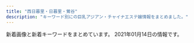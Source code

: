 ```yaml
---
title: "西日暮里・日暮里・鶯谷"
description: "キーワード別にの巨乳アジアン・チャイナエステ嬢情報をまとめました。"
---
```


新着画像と新着キーワードをまとめています。
2021年01月14日の情報です。

<DmmAffiliateIns />
<KeywordTable
  shops={
    [
    {
        "station": "JR\u65e5\u66ae\u91cc\u99c5\u5357\u53e3",
        "url": "http://momo.tyo.cm/",
        "name": "\u6843",
        "img_links": [
            "http://momo.tyo.cm/images/nav_link02.png",
            "http://momo.tyo.cm/images/tit_com04.png",
            "http://momo.tyo.cm/images/tit_com03.png",
            "http://momo.tyo.cm/images/tit03.png",
            "http://momo.tyo.cm/images/nav_link03.png",
            "http://momo.tyo.cm/images/tit04.png",
            "http://momo.tyo.cm/images/top_slider02.jpg",
            "http://momo.tyo.cm/photos/sites/53/2020/08/2020083106342164.jpg",
            "http://momo.tyo.cm/images/news.png",
            "http://momo.tyo.cm/images/tit_link01.png",
            "http://momo.tyo.cm/images/pagetop.png",
            "http://momo.tyo.cm/images/nav_link04.png",
            "http://momo.tyo.cm/images/tit01.png",
            "http://momo.tyo.cm/images/tit_com.png",
            "http://momo.tyo.cm/images/tit_com02.png",
            "http://momo.tyo.cm/images/nav_link06.png",
            "http://momo.tyo.cm/images/tit_com05.png",
            "http://momo.tyo.cm/images/tit02.png",
            "http://momo.tyo.cm/images/border02.png",
            "http://momo.tyo.cm/photos/sites/53/2020/08/2020083106342133.jpg",
            "http://momo.tyo.cm/images/border01.png",
            "http://momo.tyo.cm/images/nav_link05.png",
            "http://momo.tyo.cm/photos/sites/53/2020/12/202012011041246.jpg",
            "http://momo.tyo.cm/images/nav_link01.png",
            "http://momo.tyo.cm/images/bg_pick.png",
            "http://momo.tyo.cm/photos/sites/53/2020/12/2020120110412383.jpg",
            "http://momo.tyo.cm/images/tit_staff.png",
            "http://momo.tyo.cm/images/tit_com01.png",
            "http://momo.tyo.cm/images/tit05.png",
            "http://momo.tyo.cm/images/top_slider01.jpg"
        ],
        "keywords": {
            "85": 5,
            "D": 20,
            "86": 15
        }
    },
    {
        "img_links": [
            "http://www.mac-riraku106.xyz/uploads/190926/1-1Z926131R6102.jpg",
            "http://www.mac-riraku106.xyz/uploads/200608/1-20060Q0251EY.jpg",
            "http://www.mac-riraku106.xyz/uploads/200818/1-200QQ5535E92.jpg",
            "http://www.mac-riraku106.xyz/uploads/191008/1-19100Q5451M20.jpg",
            "http://www.mac-riraku106.xyz/uploads/191128/1-19112Q3111UF.jpg",
            "http://www.mac-riraku106.xyz/uploads/200325/1-2003251H312V4.jpg",
            "http://www.mac-riraku106.xyz/static/picture/michi01.png",
            "http://www.mac-riraku106.xyz/uploads/200325/1-2003251H340B9.jpg",
            "http://www.mac-riraku106.xyz/uploads/191128/1-19112Q3102OP.jpg",
            "http://www.mac-riraku106.xyz/static/picture/call.png",
            "http://www.mac-riraku106.xyz/uploads/190723/33-1.jpg",
            "http://www.mac-riraku106.xyz/uploads/190723/1-2.jpg",
            "http://www.mac-riraku106.xyz/static/picture/1.jpg",
            "http://www.mac-riraku106.xyz/uploads/200501/1-200501145002a7.jpg",
            "http://www.mac-riraku106.xyz/static/picture/top-img03.png",
            "http://www.mac-riraku106.xyz/uploads/191106/1-191106092T0531.jpg",
            "http://www.mac-riraku106.xyz/uploads/200818/1-200QQ554231G.jpg",
            "http://www.mac-riraku106.xyz/uploads/190723/1-1.jpg",
            "http://www.mac-riraku106.xyz/uploads/200317/1-20031G44220J0.jpg",
            "http://www.mac-riraku106.xyz/uploads/200310/1-200310130925920.jpg",
            "http://www.mac-riraku106.xyz/uploads/190906/1-1ZZ6125225A4.jpg",
            "http://www.mac-riraku106.xyz/uploads/190723/30-1.jpg",
            "http://www.mac-riraku106.xyz/static/picture/top-img01.png",
            "http://www.mac-riraku106.xyz/uploads/200801/1-200P1110412514.jpg",
            "http://www.mac-riraku106.xyz/uploads/191219/1-191219124141563.jpg",
            "http://www.mac-riraku106.xyz/uploads/200310/1-20031013091I08.jpg",
            "http://www.mac-riraku106.xyz/uploads/200801/1-200P1110631926.jpg",
            "http://www.mac-riraku106.xyz/uploads/190723/25-1.jpg",
            "http://www.mac-riraku106.xyz/uploads/190723/10-2.jpg",
            "http://www.mac-riraku106.xyz/uploads/191209/1-191209122ZY50.jpg",
            "http://www.mac-riraku106.xyz/uploads/190723/34-1.jpg",
            "http://www.mac-riraku106.xyz/uploads/200310/1-200310130Z0421.jpg",
            "http://www.mac-riraku106.xyz/uploads/200501/1-200501125159161.jpg",
            "http://www.mac-riraku106.xyz/uploads/200501/1-200501125300127.jpg",
            "http://www.mac-riraku106.xyz/static/picture/top-img02.png",
            "http://www.mac-riraku106.xyz/uploads/200801/1-200P1110A4M2.jpg",
            "http://www.mac-riraku106.xyz/uploads/200501/1-200501145011C2.jpg",
            "http://www.mac-riraku106.xyz/uploads/191209/1-191209123459153.jpg",
            "http://www.mac-riraku106.xyz/uploads/191106/1-191106092S0357.jpg",
            "http://www.mac-riraku106.xyz/uploads/200501/1-200501125150516.jpg",
            "http://www.mac-riraku106.xyz/uploads/200501/1-200501144951148.jpg",
            "http://www.mac-riraku106.xyz/uploads/200501/1-200501125251121.jpg",
            "http://www.mac-riraku106.xyz/static/picture/michi02.png",
            "http://www.mac-riraku106.xyz/uploads/191008/1-19100Q5453V63.jpg",
            "http://www.mac-riraku106.xyz/uploads/191128/1-19112Q31009521.jpg",
            "http://www.mac-riraku106.xyz/uploads/191106/1-191106092J62Y.jpg",
            "http://www.mac-riraku106.xyz/uploads/200317/1-20031G4420c38.jpg",
            "http://www.mac-riraku106.xyz/uploads/190723/21-1.jpg",
            "http://www.mac-riraku106.xyz/uploads/190826/1-1ZR614462Qa.jpg",
            "http://www.mac-riraku106.xyz/uploads/200818/1-200QQ55415J4.jpg",
            "http://www.mac-riraku106.xyz/uploads/191219/1-19121912423J29.jpg",
            "http://www.mac-riraku106.xyz/uploads/190906/1-1ZZ612503C39.jpg",
            "http://www.mac-riraku106.xyz/uploads/190723/23-1.jpg",
            "http://www.mac-riraku106.xyz/static/picture/top-img09.png",
            "http://www.mac-riraku106.xyz/uploads/190723/10-1.jpg",
            "http://www.mac-riraku106.xyz/uploads/190926/1-1Z926131T2408.jpg",
            "http://www.mac-riraku106.xyz/uploads/200317/1-20031G44235R7.jpg",
            "http://www.mac-riraku106.xyz/uploads/190723/23-3.jpg",
            "http://www.mac-riraku106.xyz/static/picture/2.jpg",
            "http://www.mac-riraku106.xyz/uploads/190723/23-2.jpg",
            "http://www.mac-riraku106.xyz/static/picture/tel.png",
            "http://www.mac-riraku106.xyz/uploads/200608/1-20060Q02506204.jpg",
            "http://www.mac-riraku106.xyz/uploads/191209/1-1912091229204E.jpg",
            "http://www.mac-riraku106.xyz/uploads/190826/1-1ZR6144611E0.jpg"
        ],
        "station": "JR\u65e5\u66ae\u91cc\u99c5\u5357\u53e3",
        "url": "http://www.mac-riraku106.xyz/",
        "keywords": {
            "E": 7,
            "94": 3,
            "C": 20,
            "D": 46,
            "F": 3,
            "85": 15,
            "86": 18
        },
        "name": "\u306f\u305f\u3061"
    },
    {
        "station": "JR\u9daf\u8c37\u99c5\u5317\u53e3",
        "img_links": [
            "http://www.es-ms.work/images/head.jpg",
            "http://www.es-ms.work/img/kaya1.jpg",
            "http://www.es-ms.work/images/int2.jpg",
            "http://www.es-ms.work/images/2.jpg",
            "http://www.es-ms.work/img/sayuri1.jpg",
            "http://www.es-ms.work/images/int1.jpg",
            "http://www.es-ms.work/staff/kaya.jpg",
            "http://www.es-ms.work/staff/rina.jpg",
            "http://www.es-ms.work/images/interior_t.jpg",
            "http://www.es-ms.work/images/news.jpg",
            "http://www.es-ms.work/images/s1.png",
            "http://www.es-ms.work/images/3.jpg",
            "http://www.es-ms.work/img/rina1.jpg",
            "http://www.es-ms.work/images/1.jpg",
            "http://www.es-ms.work/staff/sayuri.jpg",
            "http://www.es-ms.work/images/staff_t.jpg",
            "http://www.es-ms.work/images/rec1.jpg",
            "http://www.es-ms.work/images/sys.jpg",
            "http://www.es-ms.work/images/rec2.jpg",
            "http://www.es-ms.work/images/ac1.jpg",
            "http://www.es-ms.work/images/tg.jpg"
        ],
        "keywords": {},
        "url": "http://www.es-ms.work/",
        "name": "\u30df\u30a1\u30aa\u30df\u30a1\u30aa"
    },
    {
        "station": "JR\u897f\u65e5\u66ae\u91cc\u99c5",
        "url": "http://onkyoukou.tyo.cm/",
        "img_links": [
            "http://onkyoukou.tyo.cm/photos/sites/88/2020/03/2020030111163079.jpg",
            "http://onkyoukou.tyo.cm/images/face_bj.jpg",
            "http://onkyoukou.tyo.cm/images/s_news.jpg",
            "http://onkyoukou.tyo.cm/images/face_bj3.jpg",
            "http://onkyoukou.tyo.cm/images/nbj1.jpg",
            "http://onkyoukou.tyo.cm/images/n1.jpg",
            "http://onkyoukou.tyo.cm/images/n3.jpg",
            "http://onkyoukou.tyo.cm/images/acc1.jpg",
            "http://onkyoukou.tyo.cm/photos/sites/88/2017/03/staff4.jpg",
            "http://onkyoukou.tyo.cm/images/s_pick.jpg",
            "http://onkyoukou.tyo.cm/images/nbj3.jpg",
            "http://onkyoukou.tyo.cm/images/acc2.jpg",
            "http://onkyoukou.tyo.cm/images/mobile.jpg",
            "http://onkyoukou.tyo.cm/photos/sites/88/2017/03/staff1.jpg",
            "http://onkyoukou.tyo.cm/images/line.jpg",
            "http://onkyoukou.tyo.cm/images/s_face.jpg",
            "http://onkyoukou.tyo.cm/images/s_staff1.jpg",
            "http://onkyoukou.tyo.cm/images/s_mobile.jpg",
            "http://onkyoukou.tyo.cm/images/s_staff.jpg",
            "http://onkyoukou.tyo.cm/images/top.png",
            "http://onkyoukou.tyo.cm/images/s_link.jpg",
            "http://onkyoukou.tyo.cm/images/acc3.jpg",
            "http://onkyoukou.tyo.cm/photos/sites/88/2017/03/staff2.jpg"
        ],
        "keywords": {
            "87": 3,
            "88": 6,
            "C": 13,
            "86": 3
        },
        "name": "\u6e29\u99a8\u6e2f-\u304a\u3093\u304d\u3087\u3046\u3053\u3046-"
    },
    {
        "img_links": [
            "http://www.en-nippori.net/image/mainparts/images/navi01_03.jpg",
            "http://www.en-nippori.net/image/therapist/01.jpg",
            "http://www.en-nippori.net/image/therapist/06.jpg",
            "http://www.en-nippori.net/image/index/top.jpg",
            "http://www.en-nippori.net/image/therapist/02.jpg",
            "http://www.en-nippori.net/image/mainparts/images/navi01_02.jpg",
            "http://www.en-nippori.net/image/mainparts/images/navi01_04.jpg",
            "http://www.en-nippori.net/image/mainparts/images/navi01_05.jpg",
            "http://www.en-nippori.net/image/mainparts/main.jpg",
            "http://www.en-nippori.net/image/therapist/04.jpg",
            "http://www.en-nippori.net/image/mainparts/images/navi01_07.jpg",
            "http://www.en-nippori.net/image/therapist/03.jpg",
            "http://www.en-nippori.net/image/mainparts/images/navi01_06.jpg"
        ],
        "keywords": {
            "C": 6
        },
        "name": "\u7e01",
        "station": "JR\u65e5\u66ae\u91cc\u99c5\u6771\u53e3",
        "url": "http://www.en-nippori.net/"
    },
    {
        "img_links": [
            "http://yonze.m-relax.net/images/cam20201201.png",
            "http://yonze.m-relax.net/pic/pic2.jpg",
            "http://yonze.m-relax.net/images/bar-cam.png",
            "http://yonze.m-relax.net/images/b-tel2.png",
            "http://yonze.m-relax.net/pic/pic1.jpg",
            "http://yonze.m-relax.net/images/cam.png",
            "http://yonze.m-relax.net/pic/pic3.jpg",
            "http://yonze.m-relax.net/images/pic-imihi2.jpg",
            "http://yonze.m-relax.net/images/bar-midasi1.png",
            "http://yonze.m-relax.net/images/bar-photo.png",
            "http://yonze.m-relax.net/images/bar-greeting.png"
        ],
        "station": "JR\u65e5\u66ae\u91cc\u99c5\u6771\u53e3",
        "url": "http://yonze.m-relax.net/",
        "keywords": {},
        "name": "\u30e8\u30f3\u30bc"
    },
    {
        "url": "http://www.night.ne.jp/tokyo/hayasi/",
        "keywords": {},
        "station": "JR\u65e5\u66ae\u91cc\u99c5",
        "name": "\u6797\u30de\u30c3\u30b5\u30fc\u30b8",
        "img_links": [
            "http://www.night.ne.jp/nightnet/img/1.jpg",
            "http://www.night.ne.jp/tokyo/hayasi/img/index_top.jpg",
            "http://www.night.ne.jp/_format/P/img/index_enter_1.jpg",
            "http://www.night.ne.jp/_format/P/img/over_msg_01.jpg",
            "http://www.night.ne.jp/tokyo/hayasi/img/view_3.jpg",
            "http://www.night.ne.jp/nightnet/img/13.jpg",
            "http://www.night.ne.jp/tokyo/hayasi/img/index.jpg",
            "http://www.night.ne.jp/_format/P/img/whats_news.jpg",
            "http://www.night.ne.jp/nightnet/img/11.jpg",
            "http://www.night.ne.jp/nightnet/img/6.jpg",
            "http://www.night.ne.jp/tokyo/hayasi/img/qr_code.jpg",
            "http://www.night.ne.jp/tokyo/hayasi/img/index_view.jpg",
            "http://www.night.ne.jp/tokyo/hayasi/img/view_5.jpg",
            "http://www.night.ne.jp/tokyo/hayasi/img/view_2.jpg",
            "http://www.night.ne.jp/nightnet/img/4.jpg",
            "http://www.night.ne.jp/nightnet/img/8.jpg",
            "http://www.night.ne.jp/nightnet/img/12a.jpg",
            "http://www.night.ne.jp/nightnet/img/17.jpg",
            "http://www.night.ne.jp/nightnet/img/7.jpg",
            "http://www.night.ne.jp/nightnet/img/3.jpg",
            "http://www.night.ne.jp/nightnet/img/9.jpg",
            "http://www.night.ne.jp/tokyo/hayasi/img_staff/g_7181.jpg",
            "http://www.night.ne.jp/nightnet/img/2.jpg",
            "http://www.night.ne.jp/tokyo/hayasi/img/view_4.jpg",
            "http://www.night.ne.jp/_format/W/img/whats_view.jpg",
            "http://www.night.ne.jp/tokyo/hayasi/img/view_6.jpg",
            "http://www.night.ne.jp/nightnet/img/5.jpg",
            "http://www.night.ne.jp/nightnet/img/16.jpg",
            "http://www.night.ne.jp/_format/P/img/over_msg_02.jpg",
            "http://www.night.ne.jp/tokyo/hayasi/img/view_1.jpg",
            "http://www.night.ne.jp/nightnet/img/15.jpg",
            "http://www.night.ne.jp/nightnet/img/10.jpg",
            "http://www.night.ne.jp/nightnet/img/14.jpg"
        ]
    },
    {
        "station": "JR\u897f\u65e5\u66ae\u91cc\u99c5",
        "name": "\u706f\u308a\u5c4b",
        "img_links": [
            "http://chou.ies.bz/photos/sites/85/2020/10/2020100610370157.jpg",
            "http://chou.ies.bz/images/n3.png",
            "http://chou.ies.bz/images/s1.png",
            "http://chou.ies.bz/images/s_staff.jpg",
            "http://chou.ies.bz/images/s_news.png",
            "http://chou.ies.bz/photos/sites/85/2020/12/2020121802483415.jpg",
            "http://chou.ies.bz/images/s3.png",
            "http://chou.ies.bz/images/mobile.png",
            "http://chou.ies.bz/images/s_link.png",
            "http://chou.ies.bz/photos/sites/85/2019/12/2019120602315853.jpg",
            "http://chou.ies.bz/photos/sites/85/2020/12/2020120204150858.jpg",
            "http://chou.ies.bz/photos/sites/85/2019/07/2019070106330942.jpg",
            "http://chou.ies.bz/photos/sites/85/2019/07/2019070106340260.jpg",
            "http://chou.ies.bz/photos/sites/85/2019/07/2019070509385227.jpg",
            "http://chou.ies.bz/photos/sites/85/2019/07/2019070106320474.jpg",
            "http://chou.ies.bz/images/n1.jpg",
            "http://chou.ies.bz/photos/sites/85/2020/10/2020100610383828.jpg",
            "http://chou.ies.bz/photos/sites/85/2019/06/2019062803491517.jpg",
            "http://chou.ies.bz/images/s_pick.png",
            "http://chou.ies.bz/photos/sites/85/2020/12/2020120204265615.jpg",
            "http://chou.ies.bz/images/top.png",
            "http://chou.ies.bz/photos/sites/85/2019/07/2019070106333414.jpg"
        ],
        "keywords": {
            "85": 1,
            "84": 2,
            "87": 1,
            "D": 9,
            "86": 7,
            "E": 1,
            "C": 1
        },
        "url": "http://chou.ies.bz/"
    },
    {
        "keywords": {
            "86": 8,
            "D": 8
        },
        "img_links": [
            "http://esthe-aroma.red/images/cg01.jpg",
            "http://esthe-aroma.red/link/menlog.jpg",
            "http://esthe-aroma.red/images/evetop.png",
            "http://esthe-aroma.red/images/cg02.jpg",
            "http://esthe-aroma.red/images/staff_s.png",
            "http://esthe-aroma.red/images/kan.jpg",
            "http://esthe-aroma.red/images/sruru.jpg",
            "http://esthe-aroma.red/images/line1.jpg",
            "http://esthe-aroma.red/images/rec.png",
            "http://esthe-aroma.red/images/cg05.jpg",
            "http://esthe-aroma.red/images/line.jpg",
            "http://esthe-aroma.red/images/news.png",
            "http://esthe-aroma.red/images/top.png",
            "http://esthe-aroma.red/images/cg03.jpg",
            "http://esthe-aroma.red/images/r1.jpg",
            "http://esthe-aroma.red/images/cg04.jpg",
            "http://esthe-aroma.red/images/r3.jpg",
            "http://esthe-aroma.red/images/cg07.jpg",
            "http://esthe-aroma.red/images/cg00.jpg",
            "http://esthe-aroma.red/images/r2.jpg",
            "http://esthe-aroma.red/images/precau.png",
            "http://esthe-aroma.red/images/cg08.jpg",
            "http://esthe-aroma.red/images/r4.jpg",
            "http://esthe-aroma.red/images/cg06.jpg",
            "http://esthe-aroma.red/images/imm.jpg"
        ],
        "station": "JR\u65e5\u66ae\u91cc\u99c5\u6771\u53e3",
        "name": "\u548c\u5408 \u308f\u3054\u3046",
        "url": "http://esthe-aroma.red/"
    },
    {
        "img_links": [
            "http://www.relax-mirai.info/images/m03.jpg",
            "http://www.relax-mirai.info/images/m02.jpg",
            "http://www.relax-mirai.info/gals/risa1.jpg",
            "http://www.relax-mirai.info/images/m04.jpg",
            "http://www.relax-mirai.info/gals/kaka1.jpg",
            "http://www.relax-mirai.info/i/120/sayuri1.jpg",
            "http://www.relax-mirai.info/images/risa1.jpg",
            "http://www.relax-mirai.info/gals/emi1.jpg",
            "http://www.relax-mirai.info/i/images/sayuri1.jpg",
            "http://www.relax-mirai.info/images/info01.jpg",
            "http://www.relax-mirai.info/images/momo1.jpg",
            "http://www.relax-mirai.info/i/images/momo1.jpg",
            "http://www.relax-mirai.info/images/info02.jpg",
            "http://www.relax-mirai.info/gals/aki1.jpg",
            "http://www.relax-mirai.info/images/qr.jpg",
            "http://www.relax-mirai.info/images/sayuri1.jpg"
        ],
        "name": "\u672a\u6765",
        "station": "\u65e5\u66ae\u91cc\u99c5\u6771\u53e3",
        "url": "http://www.relax-mirai.info/",
        "keywords": {}
    },
    {
        "station": "JR\u897f\u65e5\u66ae\u91cc\u99c5",
        "url": "http://www.hohoemi.es-relax.info/",
        "img_links": [
            "http://www.hohoemi.es-relax.info/gals/yuyu1.jpg",
            "http://www.hohoemi.es-relax.info/images/nanami1.jpg",
            "http://www.hohoemi.es-relax.info/gals/karin1.jpg",
            "http://www.hohoemi.es-relax.info/images/r02.jpg",
            "http://www.hohoemi.es-relax.info/images/img04.jpg",
            "http://www.hohoemi.es-relax.info/images/img03.jpg",
            "http://www.hohoemi.es-relax.info/images/r04.jpg",
            "http://www.hohoemi.es-relax.info/gals/yuri1.jpg",
            "http://www.hohoemi.es-relax.info/images/r01.jpg",
            "http://www.hohoemi.es-relax.info/images/img02.jpg",
            "http://www.hohoemi.es-relax.info/gals/monika1.jpg",
            "http://www.hohoemi.es-relax.info/images/r03.jpg",
            "http://www.hohoemi.es-relax.info/gals/nana1.jpg",
            "http://www.hohoemi.es-relax.info/gals/nanami1.jpg",
            "http://www.hohoemi.es-relax.info/gals/mimi1.jpg",
            "http://www.hohoemi.es-relax.info/i/room/r04.jpg",
            "http://www.hohoemi.es-relax.info/gals/rika1.jpg",
            "http://www.hohoemi.es-relax.info/images/newsbar.jpg",
            "http://www.hohoemi.es-relax.info/i/room/r01.jpg",
            "http://www.hohoemi.es-relax.info/images/r05.jpg",
            "http://www.hohoemi.es-relax.info/gals/egao1.jpg",
            "http://www.hohoemi.es-relax.info/i/room/r02.jpg",
            "http://www.hohoemi.es-relax.info/images/162-1.jpg",
            "http://www.hohoemi.es-relax.info/gals/mirai1.jpg",
            "http://www.hohoemi.es-relax.info/i/room/r03.jpg"
        ],
        "name": "\u307b\u307b\u3048\u307f",
        "keywords": {}
    },
    {
        "name": "\u30e9\u30d4\u30b9",
        "img_links": [
            "http://lapis.tyo.cm/photos/sites/75/2021/01/2021010407562482.jpg",
            "http://lapis.tyo.cm/images/pick_bj1.jpg",
            "http://lapis.tyo.cm/images/top.png",
            "http://lapis.tyo.cm/photos/sites/75/2021/01/2021010407562697.jpg",
            "http://lapis.tyo.cm/images/s_blog.jpg",
            "http://lapis.tyo.cm/images/s_staff.jpg",
            "http://lapis.tyo.cm/photos/sites/75/2021/01/2021010407562324.jpg",
            "http://lapis.tyo.cm/images/nbj3.jpg",
            "http://lapis.tyo.cm/images/s_pick.jpg",
            "http://lapis.tyo.cm/images/new.jpg",
            "http://lapis.tyo.cm/images/mobile.jpg",
            "http://lapis.tyo.cm/images/nbj1.jpg",
            "http://lapis.tyo.cm/images/s_link.jpg",
            "http://lapis.tyo.cm/images/s_face.jpg",
            "http://lapis.tyo.cm/photos/sites/75/2021/01/2021010407562290.jpg",
            "http://lapis.tyo.cm/images/pick_bj3.jpg"
        ],
        "url": "http://lapis.tyo.cm/",
        "keywords": {
            "87": 4,
            "D": 16,
            "83": 4,
            "86": 8
        },
        "station": "JR\u9daf\u8c37\u99c5\u5317\u53e3"
    },
    {
        "url": "http://es-rlx.com/",
        "keywords": {
            "C": 21
        },
        "img_links": [
            "http://es-rlx.com/pic/top1.jpg",
            "http://es-rlx.com/staff/rumi/01.jpg",
            "http://es-rlx.com/i/files/homeimg.jpg",
            "http://es-rlx.com/staff/sakura/01.jpg",
            "http://es-rlx.com/img/ttl_staff.png",
            "http://es-rlx.com/img/access/road03.jpg",
            "http://es-rlx.com/img/youtube.jpg",
            "http://es-rlx.com/img/ttl_tnew.png",
            "http://es-rlx.com/img/ft_tel.png",
            "http://es-rlx.com/img/access/road04.jpg",
            "http://es-rlx.com/staff/mai/01mb.jpg",
            "http://es-rlx.com/staff/sakura/01mb.jpg",
            "http://es-rlx.com/img/ttl_rec.png",
            "http://es-rlx.com/img/access/road02.jpg",
            "http://es-rlx.com/staff/anna/01mb.jpg",
            "http://es-rlx.com/staff/anna/01.jpg",
            "http://es-rlx.com/pic/head.png",
            "http://es-rlx.com/staff/yuki/01.jpg",
            "http://es-rlx.com/staff/yuki/01mb.jpg",
            "http://es-rlx.com/img/access/roaddm.png",
            "http://es-rlx.com/img/ttl_mobile.png",
            "http://es-rlx.com/staff/minami/01mb.jpg",
            "http://es-rlx.com/staff/rumi/01mb.jpg",
            "http://es-rlx.com/staff/mai/01.jpg",
            "http://es-rlx.com/staff/minami/01.jpg",
            "http://es-rlx.com/pic/top3.jpg",
            "http://es-rlx.com/img/access/road01.jpg",
            "http://es-rlx.com/img/access/kanban.png",
            "http://es-rlx.com/pic/top2.jpg"
        ],
        "station": "JR\u9daf\u8c37\u99c5\u5317\u53e3",
        "name": "\u5065\u7f8e\u5802"
    },
    {
        "img_links": [
            "https://mominoki.tyo.ac/images/themes/pink/s_ranking.png",
            "https://mominoki.tyo.ac/photos/sites/41/2020/09/2020092810535583.jpg",
            "https://mominoki.tyo.ac/images/themes/pink/s_link.png",
            "https://mominoki.tyo.ac/images/room3.jpg",
            "https://mominoki.tyo.ac/images/room4.jpg",
            "https://mominoki.tyo.ac/images/room1.jpg",
            "https://mominoki.tyo.ac/images/themes/pink/r3.jpg",
            "https://mominoki.tyo.ac/images/themes/pink/s_pickup.png",
            "https://mominoki.tyo.ac/images/themes/pink/s_newface.png",
            "https://mominoki.tyo.ac/photos/sites/41/2020/09/2020092804344859.jpg",
            "https://mominoki.tyo.ac/images/themes/pink/s_news.png",
            "https://mominoki.tyo.ac/images/themes/pink/s_staff.png",
            "https://mominoki.tyo.ac/images/themes/pink/no1.png",
            "https://mominoki.tyo.ac/photos/sites/41/2020/11/2020111401222038.jpg",
            "https://mominoki.tyo.ac/photos/sites/41/2020/09/2020092804344750.jpg",
            "https://mominoki.tyo.ac/photos/sites/41/2020/09/2020092801595154.jpg",
            "https://mominoki.tyo.ac/images/themes/pink/line.png",
            "https://mominoki.tyo.ac/images/themes/pink/mobile.jpg",
            "https://mominoki.tyo.ac/photos/sites/41/2020/09/2020092804344656.jpg",
            "https://mominoki.tyo.ac/images/themes/pink/no2.png",
            "https://mominoki.tyo.ac/images/room2.jpg"
        ],
        "url": "https://mominoki.tyo.ac/",
        "station": "\u753a\u5c4b\u99c51\u756a\u51fa\u53e3",
        "keywords": {
            "E": 4,
            "87": 8,
            "D": 20,
            "85": 12,
            "86": 4,
            "C": 14
        },
        "name": "\u3082\u307f\u306e\u6728"
    },
    {
        "keywords": {},
        "img_links": [
            "http://es-minami.com/img/sayuri1.jpg",
            "http://es-minami.com/gals/sakura1.jpg",
            "http://es-minami.com/gals/mika1.jpg",
            "http://www.es-minami.com/images/mika1.jpg",
            "http://es-minami.com/images/staff-bar.png",
            "http://es-minami.com/images/pick_staff6.jpg",
            "http://es-minami.com/images/sayuri2.jpg",
            "http://www.es-minami.com/gals/yuki1.jpg",
            "http://es-minami.com/gals/riri1.jpg",
            "http://es-minami.com/gals/yuki1.jpg",
            "http://es-minami.com/images/mika1.jpg",
            "http://es-minami.com/gals/sayuri2.jpg",
            "http://es-minami.com/images/yuki1.jpg",
            "http://www.es-minami.com/img/yuki1.jpg",
            "http://es-minami.com/img/mika1.jpg",
            "http://www.es-minami.com/images/nana1.jpg",
            "http://www.es-minami.com/gals/nana1.jpg",
            "http://www.es-minami.com/images/staff-bar.png",
            "http://es-minami.com/img/riri1.jpg",
            "http://www.es-minami.com/gals/mika2.jpg",
            "http://es-minami.com/gals/mika2.jpg",
            "http://es-minami.com/img/nana1.jpg",
            "http://www.es-minami.com/img/mika2.jpg",
            "http://www.es-minami.com/images/sayuri1.jpg",
            "http://es-minami.com/img/sayuri2.jpg",
            "http://www.es-minami.com/images/riri1.jpg",
            "http://es-minami.com/images/mobole.png",
            "http://es-minami.com/gals/nana1.jpg",
            "http://www.es-minami.com/gals/sayuri2.jpg",
            "http://es-minami.com/images/rika1.jpg",
            "http://www.es-minami.com/images/sayuri2.jpg",
            "http://www.es-minami.com/images/rika1.jpg",
            "http://www.es-minami.com/gals/rika1.jpg",
            "http://es-minami.com/img/yuki1.jpg",
            "http://www.es-minami.com/gals/riri1.jpg",
            "http://es-minami.com/images/mika2.jpg",
            "http://www.es-minami.com/img/sayuri1.jpg",
            "http://www.es-minami.com/img/mika1.jpg",
            "http://www.es-minami.com/images/mika2.jpg",
            "http://es-minami.com/images/sayuri1.jpg",
            "http://es-minami.com/images/riri1.jpg",
            "http://www.es-minami.com/images/news.png",
            "http://www.es-minami.com/img/riri1.jpg",
            "http://www.es-minami.com/img/nana1.jpg",
            "http://www.es-minami.com/images/yuki1.jpg",
            "http://www.es-minami.com/gals/sayuri1.jpg",
            "http://www.es-minami.com/gals/sakura1.jpg",
            "http://es-minami.com/images/nana1.jpg",
            "http://www.es-minami.com/images/mobole.png",
            "http://www.es-minami.com/gals/mika1.jpg",
            "http://www.es-minami.com/images/pick_staff6.jpg",
            "http://www.es-minami.com/img/sayuri2.jpg",
            "http://es-minami.com/gals/rika1.jpg",
            "http://es-minami.com/gals/sayuri1.jpg",
            "http://es-minami.com/img/mika2.jpg",
            "http://es-minami.com/images/news.png"
        ],
        "url": "http://es-minami.com/",
        "station": "JR\u65e5\u66ae\u91cc\u99c5\u6771\u53e3",
        "name": "\u307f\u306a\u307f"
    },
    {
        "name": "\u30bd\u30d5\u30a3\u30a2",
        "keywords": {
            "G": 1,
            "\u30c0\u30a4\u30ca\u30de\u30a4\u30c8": 1,
            "\u30bb\u30af\u30b7\u30fc": 23,
            "E": 2
        },
        "url": "https://www.sofia-est.com/",
        "img_links": [
            "https://www.sofia-est.com/img/material/mob_m5.jpg",
            "https://www.sofia-est.com/img/material/top_kodawariimg1.jpg",
            "https://www.sofia-est.com/img/material/page4_subt1.png",
            "https://www.sofia-est.com/img/girl/list/s56_list.jpg",
            "https://www.sofia-est.com/img/material/gm5_rollout.png",
            "https://www.sofia-est.com/img/material/page6_subt1.png",
            "https://www.sofia-est.com/img/what/coupon202009.png",
            "https://www.sofia-est.com/img/material/movie20141210.jpg",
            "https://www.sofia-est.com/img/girl/thumb/s56_1.jpg",
            "https://www.sofia-est.com/img/girl/main/s99_1.jpg",
            "https://www.sofia-est.com/img/girl/thumb/s81_3.jpg",
            "https://www.sofia-est.com/img/material/movie_left_yaji.png",
            "https://www.sofia-est.com/img/material/page5_subt2.png",
            "https://www.sofia-est.com/img/material/pagetop_rollout.png",
            "https://www.sofia-est.com/img/girl/thumb/s99_1.jpg",
            "https://www.sofia-est.com/img/material/course_tanta2.png",
            "https://www.sofia-est.com/img/girl/thumb/s84_1.jpg",
            "https://www.sofia-est.com/img/material/page3_1_subt2.png",
            "https://www.sofia-est.com/img/girl/thumb/s99_2.jpg",
            "https://www.sofia-est.com/img/material/photo3.jpg",
            "https://www.sofia-est.com/img/material/photo6.jpg",
            "https://www.sofia-est.com/img/material/mob_t4.jpg",
            "https://www.sofia-est.com/img/material/mob_m3_rev1.jpg",
            "https://www.sofia-est.com/img/girl/thumb/s57_1.jpg",
            "https://www.sofia-est.com/img/material/top_newface.png",
            "https://www.sofia-est.com/img/material/photo5.jpg",
            "https://www.sofia-est.com/img/material/photo1.jpg",
            "https://www.sofia-est.com/img/material/page3_1_subt1.png",
            "https://www.sofia-est.com/img/girl/thumb/s57_3.jpg",
            "https://www.sofia-est.com/img/girl/thumb/s56_2.jpg",
            "https://www.sofia-est.com/img/girl/thumb/s94_1.jpg",
            "https://www.sofia-est.com/img/girl/main/s85_1.jpg",
            "https://www.sofia-est.com/img/girl/mobilepickup/mobilepickup20200302124127.jpg",
            "https://www.sofia-est.com/img/material/gm2_rollout.png",
            "https://www.sofia-est.com/img/girl/thumb/s97_1.jpg",
            "https://www.sofia-est.com/img/girl/thumb/s85_2.jpg",
            "https://www.sofia-est.com/img/girl/list/s97_list.jpg",
            "https://www.sofia-est.com/img/material/top_news.png",
            "https://www.sofia-est.com/img/girl/pickup/pickup20191220093702.jpg",
            "https://www.sofia-est.com/img/girl/pickup/pickup20180411052859.jpg",
            "https://www.sofia-est.com/img/girl/main/s94_1.jpg",
            "https://www.sofia-est.com/img/material/page7_subt1.png",
            "https://www.sofia-est.com/img/girl/list/s55_list.jpg",
            "https://www.sofia-est.com/img/girl/thumb/s81_1.jpg",
            "https://www.sofia-est.com/img/girl/thumb/s100_1.jpg",
            "https://www.sofia-est.com/img/material/gm1_rollout.png",
            "https://www.sofia-est.com/img/girl/thumb/s81_4.jpg",
            "https://www.sofia-est.com/img/girl/main/s84_1.jpg",
            "https://www.sofia-est.com/img/girl/thumb/s55_3.jpg",
            "https://www.sofia-est.com/img/girl/list/s99_list.jpg",
            "https://www.sofia-est.com/img/material/mob_t1.jpg",
            "https://www.sofia-est.com/img/material/photo7.jpg",
            "https://www.sofia-est.com/img/girl/list/s84_list.jpg",
            "https://www.sofia-est.com/img/girl/main/s57_1.jpg",
            "https://www.sofia-est.com/img/material/top_about.png",
            "https://www.sofia-est.com/img/material/mob_m4.jpg",
            "https://www.sofia-est.com/img/material/movieicon.png",
            "https://www.sofia-est.com/img/material/mobileqr.png",
            "https://www.sofia-est.com/img/girl/thumb/s84_2.jpg",
            "https://www.sofia-est.com/img/girl/thumb/s85_1.jpg",
            "https://www.sofia-est.com/img/girl/thumb/s57_4.jpg",
            "https://www.sofia-est.com/img/girl/list/s94_list.jpg",
            "https://www.sofia-est.com/img/material/course_tanta1.png",
            "https://www.sofia-est.com/img/material/mob_m1_rev1.jpg",
            "https://www.sofia-est.com/img/material/gm6_rollout.png",
            "https://www.sofia-est.com/img/girl/thumb/s81_5.jpg",
            "https://www.sofia-est.com/img/girl/thumb/s55_1.jpg",
            "https://www.sofia-est.com/img/girl/thumb/s85_3.jpg",
            "https://www.sofia-est.com/img/material/top_pickup.png",
            "https://www.sofia-est.com/img/material/iph.png",
            "https://www.sofia-est.com/img/girl/main/s100_1.jpg",
            "https://www.sofia-est.com/img/material/noimg_b.jpg",
            "https://www.sofia-est.com/img/material/top_camp.png",
            "https://www.sofia-est.com/img/material/gm3_rollout.png",
            "https://www.sofia-est.com/img/girl/main/s56_1.jpg",
            "https://www.sofia-est.com/img/girl/list/s85_list.jpg",
            "https://www.sofia-est.com/img/material/courseoption_rev1.png",
            "https://www.sofia-est.com/img/material/photobig.jpg",
            "https://www.sofia-est.com/img/material/top_twitter.png",
            "https://www.sofia-est.com/img/material/page2_subt1.png",
            "https://www.sofia-est.com/img/girl/thumb/s81_2.jpg",
            "https://www.sofia-est.com/img/material/page8_subt2.png",
            "https://www.sofia-est.com/img/girl/pickup/pickup20191220093623.jpg",
            "https://www.sofia-est.com/img/girl/list/s89_list.jpg",
            "https://www.sofia-est.com/img/girl/thumb/s57_2.jpg",
            "https://www.sofia-est.com/img/material/doublecourse_rev1.png",
            "https://www.sofia-est.com/img/material/page4_subt2.png",
            "https://www.sofia-est.com/img/material/noimg_m.jpg",
            "https://www.sofia-est.com/img/material/page8_subt1.png",
            "https://www.sofia-est.com/img/material/page3_subt1.png",
            "https://www.sofia-est.com/img/material/hosi5.png",
            "https://www.sofia-est.com/img/material/photo8.jpg",
            "https://www.sofia-est.com/img/material/movie_right_yaji.png",
            "https://www.sofia-est.com/img/material/yakusoku.png",
            "https://www.sofia-est.com/img/material/coursepoint_rev2.png",
            "https://www.sofia-est.com/img/girl/pickup/pickup20190509222453.jpg",
            "https://www.sofia-est.com/img/girl/thumb/s97_2.jpg",
            "https://www.sofia-est.com/img/top/topslide20150918.jpg",
            "https://www.sofia-est.com/img/girl/main/s81_1.jpg",
            "https://www.sofia-est.com/img/material/top_infomation.png",
            "https://www.sofia-est.com/img/material/page5_subt1.png",
            "https://www.sofia-est.com/img/top/topslide20141210.jpg",
            "https://www.sofia-est.com/img/material/photo2.jpg",
            "https://www.sofia-est.com/img/material/mob_t2.jpg",
            "https://www.sofia-est.com/img/girl/thumb/s94_2.jpg",
            "https://www.sofia-est.com/img/material/phototxt.jpg",
            "https://www.sofia-est.com/img/material/mob_youtube.png",
            "https://www.sofia-est.com/img/girl/thumb/s100_2.jpg",
            "https://www.sofia-est.com/img/girl/list/s81_list.jpg",
            "https://www.sofia-est.com/img/girl/list/s100_list.jpg",
            "https://www.sofia-est.com/img/girl/thumb/s55_2.jpg",
            "https://www.sofia-est.com/img/girl/main/s97_1.jpg",
            "https://www.sofia-est.com/img/material/mob_t5.jpg",
            "https://www.sofia-est.com/img/material/top_kodawari.png",
            "https://www.sofia-est.com/img/material/photo4.jpg",
            "https://www.sofia-est.com/img/girl/pickup/pickup20200111122329.jpg",
            "https://www.sofia-est.com/img/material/mob_t3.jpg",
            "https://www.sofia-est.com/img/top/topslide20141211.jpg",
            "https://www.sofia-est.com/img/banner/koko_120x60.png",
            "https://www.sofia-est.com/img/girl/list/s57_list.jpg",
            "https://www.sofia-est.com/img/material/top_movie.png",
            "https://www.sofia-est.com/img/girl/list/s92_list.jpg",
            "https://www.sofia-est.com/img/material/page6_subt3.png",
            "https://www.sofia-est.com/img/material/mob_m2_rev1.jpg",
            "https://www.sofia-est.com/img/material/sd_rt_btn.png",
            "https://www.sofia-est.com/img/girl/main/s55_1.jpg",
            "https://www.sofia-est.com/img/material/gm4_rollout.png",
            "https://www.sofia-est.com/img/material/page6_subt2.png"
        ],
        "station": "JR\u65e5\u66ae\u91cc\u99c5\u5357\u53e3"
    },
    {
        "station": "JR\u897f\u65e5\u66ae\u91cc\u99c5",
        "url": "http://flowerscent.este.work/",
        "name": "\u3075\u308f\u3075\u308f",
        "keywords": {
            "87": 12,
            "C": 36,
            "D": 12,
            "83": 36,
            "86": 12,
            "E": 12
        },
        "img_links": [
            "http://flowerscent.este.work/head_2_4691_1553674270815382.png",
            "http://flowerscent.este.work/head_1_4691_1553674270167089.png",
            "http://flowerscent.este.work/2/uploadimg/1600260826.jpg",
            "http://flowerscent.este.work/2/uploadimg/1599833697.jpg",
            "http://flowerscent.este.work/head_3_4691_1556258938113847.png"
        ]
    },
    {
        "img_links": [
            "http://www.ai-lian.work/images/head.jpg",
            "http://www.ai-lian.work/images/ta.jpg",
            "http://www.ai-lian.work/images/staff_t.jpg",
            "http://www.ai-lian.work/images/interior_t.jpg",
            "http://www.ai-lian.work/images/line.png",
            "http://www.ai-lian.work/images/int1.jpg",
            "http://www.ai-lian.work/images/mobile.jpg",
            "http://www.ai-lian.work/images/1.jpg",
            "http://www.ai-lian.work/images/2.jpg",
            "http://www.ai-lian.work/img/aya1.jpg",
            "http://www.ai-lian.work/images/3.jpg",
            "http://www.ai-lian.work/img/yui1.jpg",
            "http://www.ai-lian.work/img/saya1.jpg",
            "http://www.ai-lian.work/images/int2.jpg",
            "http://www.ai-lian.work/images/news.jpg",
            "http://www.ai-lian.work/images/tel.jpg",
            "http://www.ai-lian.work/images/rec1.jpg",
            "http://www.ai-lian.work/images/sys1.jpg"
        ],
        "keywords": {},
        "station": "JR\u9daf\u8c37\u99c5\u5317\u53e3",
        "name": "\u5fc3\u7f8e",
        "url": "http://www.ai-lian.work/"
    }
]
}
/>
<DmmAffiliateScript />
